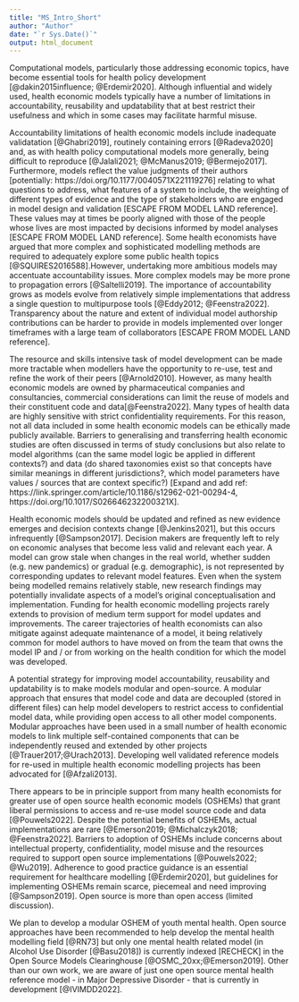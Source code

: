 ```yaml
---
title: "MS_Intro_Short"
author: "Author"
date: "`r Sys.Date()`"
output: html_document
---
```


<!-- `r ifelse(is.na(params$X@background_1L_chr),"",params$X@background_1L_chr)`  -->
Computational models, particularly those addressing economic topics, have become essential tools for health policy development [@dakin2015influence; @Erdemir2020]. Although influential and widely used, health economic models typically have a number of limitations in accountability, reusability and updatability that at best restrict their usefulness and which in some cases may facilitate harmful misuse.

Accountability limitations of health economic models include inadequate validatation [@Ghabri2019], routinely containing errors [@Radeva2020] and, as with health policy computational models more generally, being difficult to reproduce [@Jalali2021; @McManus2019; @Bermejo2017]. Furthermore, models reflect the value judgments of their authors [potentially: https://doi.org/10.1177/0040571X221119276] relating to what questions to address, what features of a system to include, the weighting of different types of evidence and the type of stakeholders who are engaged in model design and validation [ESCAPE FROM MODEL LAND reference]. These values may at times be poorly aligned with those of the people whose lives are most impacted by decisions informed by model analyses [ESCAPE FROM MODEL LAND reference]. Some health economists have argued that more complex and sophisticated modelling methods are required to adequately explore some public health topics [@SQUIRES2016588].<!-- Systems modelling approaches have been recommended for public health economics topics [@SQUIRES2016588] but.  -->However, undertaking more ambitious models may accentuate accountability issues. More complex models may be more prone to propagation errors [@Saltelli2019]. The importance of accountability grows as models evolve from relatively simple implementations that address a single question to multipurpose tools [@Eddy2012; @Feenstra2022]. Transparency about the nature and extent of individual model authorship contributions can be harder to provide in models implemented over longer timeframes with a large team of collaborators [ESCAPE FROM MODEL LAND reference].

<!-- Modellers should be faithful to reaity and values of users DOI: 10.1002/asi.23697 -->

The resource and skills intensive task of model development can be made more tractable when modellers have the opportunity to re-use, test and refine the work of their peers [@Arnold2010]. However, as many health economic models are owned by pharmaceutical companies and consultancies, commercial considerations can limit the reuse of models and their constituent code and data[@Feenstra2022]. Many types of health data are highly sensitive with strict confidentiality requirements. For this reason, not all data included in some health economic models can be ethically made publicly available. Barriers to generalising and transferring health economic studies are often discussed in terms of study conclusions but also relate to model algorithms (can the same model logic be applied in different contexts?) and data (do shared taxonomies exist so that concepts have similar meanings in different jurisdictions?, which model parameters have values / sources that are context specific?) [Expand and add ref: https://link.springer.com/article/10.1186/s12962-021-00294-4, https://doi.org/10.1017/S026646232200321X]. 

Health economic models should be updated and refined as new evidence emerges and decision contexts change [@Jenkins2021], but this occurs infrequently [@Sampson2017]. Decision makers are frequently left to rely on economic analyses that become less valid and relevant each year. A model can grow stale when changes in the real world, whether sudden (e.g. new pandemics) or gradual (e.g. demographic), is not represented by corresponding updates to relevant model features. Even when the system being modelled remains relatively stable, new research findings may potentially invalidate aspects of a model's original conceptualisation and implementation. Funding for health economic modelling projects rarely extends to provision of medium term support for model updates and improvements. The career trajectories of health economists can also mitigate against adequate maintenance of a model, it being relatively common for model authors to have moved on from the team that owns the model IP and / or from working on the health condition for which the model was developed.

A potential strategy for improving model accountability, reusability and updatability is to make models modular and open-source.
<!-- Modularity -->
<!-- Definition, value - Computational biology https://doi.org/10.1371/journal.pcbi.1009513 -->
<!-- reusable, interoperable, trans- parent and able to accommodate updates to both data and algorithms - Ecology DOI: 10.1111/2041-210X.14034 -->
<!-- Brain OS modularity: https://www.frontiersin.org/articles/10.3389/fninf.2022.883223/pdf -->
A modular approach that ensures that model code and data are decoupled (stored in different files) can help model developers to restrict access to confidential model data, while providing open access to all other model components.
Modular approaches have been used in a small number of health economic models to link multiple self-contained components that can be independently reused and extended by other projects [@Trauer2017;@Urach2013]. Developing well validated reference models for re-used in multiple health economic modelling projects has been advocated for [@Afzali2013].
<!-- Standardized and transferable approaches to health economic modelling have been recommended. [doi:10.1017/S0266462317000666] -->

There appears to be in principle support from many health economists for greater use of open source health economic models (OSHEMs) that grant liberal permissions to access and re-use model source code and data [@Pouwels2022]. Despite the potential benefits of OSHEMs, actual implementations are rare [@Emerson2019; @Michalczyk2018; @Feenstra2022]. Barriers to adoption of OSHEMs include concerns about intellectual property, confidentiality, model misuse and the resources required to support open source implementations [@Pouwels2022; @Wu2019]. Adherence to good practice guidance is an essential requirement for healthcare modelling [@Erdemir2020], but guidelines for implementing OSHEMs remain scarce, piecemeal and need improving [@Sampson2019]. Open source is more than open access (limited discussion).

<!-- Reducing waste in research is responsibility of research funder: https://doi.org/10.1016/S0140-6736(13)62229-1 -->
<!-- MH Research priorities (WP3 - Research, WP6 - Economic) https://doi.org/10.1016/S2215-0366(15)00332-6 -->

<!-- and for mental health specifically [@Occhipinti2021],  -->
<!-- could provide greater insight about inter-dependencies between candidate policies and the dynamic nature of the mental health systems planning context. Dynamic systems methods might provide the foundations for developing   -->
<!-- and models designed for multiple purposes r -->

We plan to develop a modular OSHEM of youth mental health. Open source approaches have been recommended to help develop the mental health modelling field [@RN73] but only one mental health related model (in Alcohol Use Disorder [@Basu2018]) is currently indexed [RECHECK] in the Open Source Models Clearinghouse [@OSMC_20xx;@Emerson2019]. Other than our own work, we are aware of just one open source mental health reference model - in Major Depressive Disorder - that is currently in development [@IVIMDD2022]. 
<!-- that rarely explores complex dynamic systems  -->
<!-- [PECUNIA] -->

<!-- Mental health economic studies predominantly examine the affordability and value for money of individual programs [@RN34]. Yet single purpose models that assume static systems may be inadequate for the decision support needs of policymakers and service planners [@PC2020; @Occhipinti2021].  -->

 <!-- as part of the Open Value Initiative [@Jansen2019].  -->

<!-- Computational modelling could play an important role in developing policies to improve population mental health but this may require significant changes in the way mental health modelling projects are funded, conceptualised and implemented.  -->
 <!-- but, as with health economics more generally, OSHEMs remain rare. Greater use of open source approaches could help improve the scope, validity and usefulness of mental health economic models. -->

<!-- CONTEXT: Funders should also support methodological work on context, including the development of reporting templates to facilitate accurate, comprehensive and systematic reporting of context, approaches to evidence synthesis that can capture contextual variation adequately and modelling methods that can leverage the accumulating evidence on contextual variation to predict the reach, implementation and effectiveness of promising interventions in new contexts." 
http://hdl.handle.net/1893/27205-->